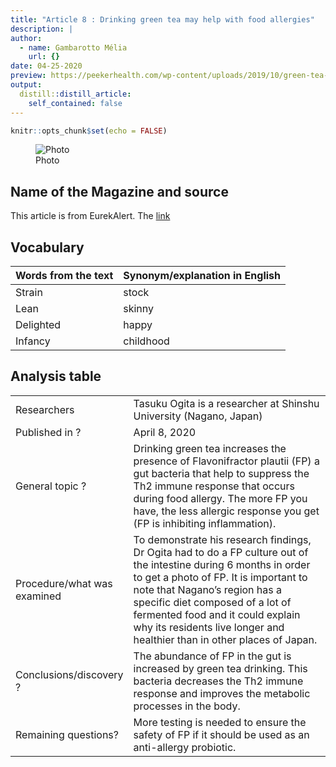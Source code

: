 ```yaml
---
title: "Article 8 : Drinking green tea may help with food allergies"
description: |
author:
  - name: Gambarotto Mélia
    url: {}
date: 04-25-2020
preview: https://peekerhealth.com/wp-content/uploads/2019/10/green-tea-732x405.jpg
output:
  distill::distill_article:
    self_contained: false
---
```


```r
knitr::opts_chunk$set(echo = FALSE)
```

![Photo](https://peekerhealth.com/wp-content/uploads/2019/10/green-tea-732x405.jpg)

## Name of the Magazine and source
This article is from EurekAlert. The [link](https://www.eurekalert.org/pub_releases/2020-04/su-dgt040820.php)

## Vocabulary

| Words from the text | Synonym/explanation in English |
| ------------------- | ------------------------------ |
|Strain| stock|
|Lean |skinny|
|Delighted |happy|
|Infancy |childhood|

## Analysis table

|                              |                                                                     |
| ---------------------------- | ------------------------------------------------------------------- |
| Researchers |Tasuku Ogita is a researcher at Shinshu University (Nagano, Japan) |
| Published in ? | April 8, 2020 |
| General topic ? | Drinking green tea increases the presence of Flavonifractor plautii (FP) a gut bacteria that help to suppress the Th2 immune response that occurs during food allergy. The more FP you have, the less allergic response you get (FP is inhibiting inflammation).|
| Procedure/what was examined|To demonstrate his research findings, Dr Ogita had to do a FP culture out of the intestine during 6 months in order to get a photo of FP. It is important to note that Nagano’s region has a specific diet composed of a lot of fermented food and it could explain why its residents live longer and healthier than in other places of Japan.|
| Conclusions/discovery ? |The abundance of FP in the gut is increased by green tea drinking. This bacteria decreases the Th2 immune response and improves the metabolic processes in the body. |
| Remaining questions? |More testing is needed to ensure the safety of FP if it should be used as an anti-allergy probiotic.|


